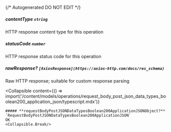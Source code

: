 {/* Autogenerated DO NOT EDIT  */}

##### **contentType** `string`
HTTP response content type for this operation

##### **statusCode** `number`
HTTP response status code for this operation

##### **rawResponse?** `[AxiosResponse](https://axios-http.com/docs/res_schema)`
Raw HTTP response; suitable for custom response parsing

<Collapsible
    content={() => import('/content/models/operations/request_body_post_json_data_types_boolean200_application_json/typescript.mdx')}
>
    ##### **requestBodyPostJSONDataTypesBoolean200ApplicationJSONObject?** `RequestBodyPostJSONDataTypesBoolean200ApplicationJSON`
    OK
    <Collapsible.Break/>
</Collapsible>

